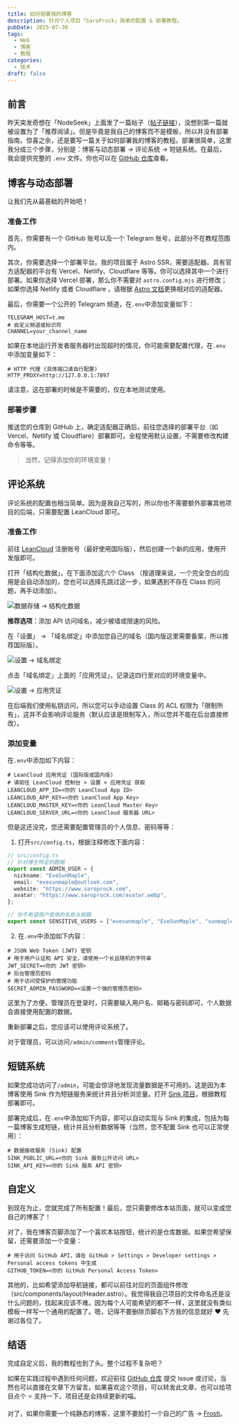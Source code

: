 ```yaml
---
title: 如何部署我的博客
description: 针对个人项目「SaroProck」简单的配置 & 部署教程。
pubDate: 2025-07-30
tags:
  - Web
  - 博客
  - 教程
categories:
  - 技术
draft: false
---
```


## 前言

昨天突发奇想在「NodeSeek」上面发了一篇帖子（[帖子链接](https://www.nodeseek.com/post-407852-1)），没想到第一篇就被设置为了「推荐阅读」。但是毕竟是我自己的博客而不是模板，所以并没有部署指南。惊喜之余，还是要写一篇关于如何部署我的博客的教程。部署很简单，这里我分成三个步骤，分别是：博客与动态部署 -> 评论系统 -> 短链系统。在最后，我会提供完整的 `.env` 文件。你也可以在 [GitHub 仓库](https://github.com/EveSunMaple/SaroProck/blob/main/.env.example)查看。

## 博客与动态部署

让我们先从最基础的开始吧！

### 准备工作

首先，你需要有一个 GitHub 账号以及一个 Telegram 账号，此部分不在教程范围内。

其次，你需要选择一个部署平台。我的项目属于 Astro SSR，需要适配器。具有官方适配器的平台有 Vercel、Netlify、Cloudflare 等等。你可以选择其中一个进行部署。如果你选择 Vercel 部署，那么你不需要对 `astro.config.mjs` 进行修改；如果你选择 Netlify 或者 Cloudflare ，请根据 [Astro 文档](https://docs.astro.build/zh-cn/guides/on-demand-rendering/#%E6%9C%8D%E5%8A%A1%E5%99%A8%E9%80%82%E9%85%8D%E5%99%A8)更换相对应的适配器。

最后，你需要一个公开的 Telegram 频道，在`.env`中添加变量如下：

```dotenv
TELEGRAM_HOST=t.me
# 自定义频道或标识符
CHANNEL=your_channel_name
```

如果在本地运行开发者服务器时出现超时的情况，你可能需要配置代理，在`.env`中添加变量如下：

```dotenv
# HTTP 代理 (具体端口请自行配置)
HTTP_PROXY=http://127.0.0.1:7897
```

请注意，这在部署的时候是不需要的，仅在本地测试使用。

### 部署步骤

推送您的仓库到 GitHub 上，确定适配器正确后，前往您选择的部署平台（如 Vercel、Netlify 或 Cloudflare）部署即可。全程使用默认设置，不需要修改构建命令等等。

> 当然，记得添加你的环境变量！

## 评论系统

评论系统的配置也相当简单。因为是我自己写的，所以你也不需要额外部署其他项目的后端，只需要配置 LeanCloud 即可。

### 准备工作

前往 [LeanCloud](https://leancloud.app/) 注册账号（最好使用国际版），然后创建一个新的应用，使用开发版即可。

打开「结构化数据」，在下面添加这六个 Class （按道理来说，一个完全空白的应用是会自动添加的，您也可以选择先跳过这一步，如果遇到不存在 Class 的问题，再手动添加）。

![数据存储 -> 结构化数据](/photo/build-saroprock/20250730_205111.webp)

**推荐选项**：添加 API 访问域名，减少被墙或限速的风险。

在「设置」 -> 「域名绑定」中添加您自己的域名（国内版这里需要备案，所以推荐国际版）。

![设置 -> 域名绑定](/photo/build-saroprock/20250730_205216.webp)

点击「域名绑定」上面的「应用凭证」，记录这四行至对应的环境变量中。

![设置 -> 应用凭证](/photo/build-saroprock/20250730_205255.webp)

在后端我们使用私钥访问，所以您可以手动设置 Class 的 ACL 权限为「限制所有」，这并不会影响评论服务（默认应该是限制写入，所以您并不能在后台直接修改）。

### 添加变量

在`.env`中添加如下内容：

```dotenv
# LeanCloud 应用凭证 (国际版或国内版)
# 请前往 LeanCloud 控制台 > 设置 > 应用凭证 获取
LEANCLOUD_APP_ID=<你的 LeanCloud App ID>
LEANCLOUD_APP_KEY=<你的 LeanCloud App Key>
LEANCLOUD_MASTER_KEY=<你的 LeanCloud Master Key>
LEANCLOUD_SERVER_URL=<你的 LeanCloud 服务器 URL>
```

但是这还没完，您还需要配置管理员的个人信息、密码等等：

1. 打开`src/config.ts`，根据注释修改下面内容：
```ts
// src/config.ts
// 针对博主特定的数据
export const ADMIN_USER = {
  nickname: "EveSunMaple",
  email: "evesunmaple@outlook.com",
  website: "https://www.saroprock.com",
  avatar: "https://www.saroprock.com/avatar.webp",
};

// 你不希望用户使用的名称与邮箱
export const SENSITIVE_USERS = ["evesunmaple", "EveSunMaple", "sunmaple", "SunMaple", "admin", "博主", "evesunmaple@outlook.com"];
```
2. 在`.env`中添加如下内容：
```dotenv
# JSON Web Token (JWT) 密钥
# 用于用户认证和 API 安全，请使用一个长且随机的字符串
JWT_SECRET=<你的 JWT 密钥>
# 后台管理员密码
# 用于访问受保护的管理功能
SECRET_ADMIN_PASSWORD=<设置一个强的管理员密码>
```

这里为了方便，管理员在登录时，只需要输入用户名、邮箱与密码即可，个人数据会直接使用配置的数据。

重新部署之后，您应该可以使用评论系统了。

对于管理员，可以访问`/admin/comments`管理评论。

## 短链系统

如果您成功访问了`/admin`，可能会惊讶地发现流量数据是不可用的。这是因为本博客使用 Sink 作为短链服务来统计并且分析浏览量。打开 [Sink 项目](https://github.com/ccbikai/Sink)，根据教程部署即可。

部署完成后，在`.env`中添加如下内容，即可以自动实现与 Sink 的集成，包括为每一篇博客生成短链，统计并且分析数据等等（当然，您不配置 Sink 也可以正常使用）：

```dotenv
# 数据接收服务 (Sink) 配置
SINK_PUBLIC_URL=<你的 Sink 服务公开访问 URL>
SINK_API_KEY=<你的 Sink 服务 API 密钥>
```

## 自定义

到现在为止，您就完成了所有配置！最后，您只需要修改本站页面，就可以变成您自己的博客了！

对了，我在博客页脚添加了一个喜欢本站按钮，统计的是仓库数据。如果您希望保留，还需要添加一个变量：

```dotenv
# 用于访问 GitHub API，请在 GitHub > Settings > Developer settings > Personal access tokens 中生成
GITHUB_TOKEN=<你的 GitHub Personal Access Token>
```

其他的，比如希望添加导航链接，都可以前往对应的页面组件修改（src/components/layout/Header.astro）。我觉得我自己项目的文件命名还是没什么问题的，找起来应该不难。因为每个人可能希望的都不一样，这里就没有类似模板一样写一个通用的配置了。嗯，记得不要删除页脚右下方我的信息就好 ♥️ 先谢过各位了。

## 结语

完成自定义后，我的教程也到了头。整个过程不复杂吧？

如果在实践过程中遇到任何问题，欢迎前往 [GitHub 仓库](https://github.com/EveSunMaple/SaroProck) 提交 Issue 或讨论，当然也可以直接在文章下方留言。如果喜欢这个项目，可以转发此文章，也可以给项目点个 ⭐ 支持一下，项目还是会持续更新的喵。

对了，如果你需要一个纯静态的博客，这里不要脸打一个自己的广告 -> [Frosti](https://github.com/EveSunMaple/Frosti)。
